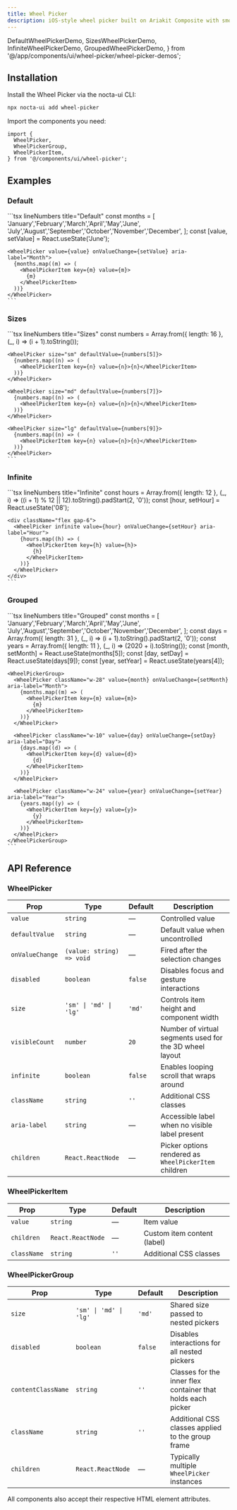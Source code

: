 ```yaml
---
title: Wheel Picker
description: iOS-style wheel picker built on Ariakit Composite with smooth scroll-snapping and keyboard navigation
---
```


  DefaultWheelPickerDemo,
  SizesWheelPickerDemo,
  InfiniteWheelPickerDemo,
  GroupedWheelPickerDemo,
} from '@/app/components/ui/wheel-picker/wheel-picker-demos';

## Installation

<Steps>
<Step>
Install the Wheel Picker via the nocta-ui CLI:

```bash lineNumbers title="Terminal"
npx nocta-ui add wheel-picker
```
</Step>
<Step>
Import the components you need:

```tsx lineNumbers title="Import"
import {
  WheelPicker,
  WheelPickerGroup,
  WheelPickerItem,
} from '@/components/ui/wheel-picker';
```
</Step>
</Steps>

## Examples

### Default

<DocsTabs defaultValue="preview">
  <DocsTab value="preview" lineNumbers title="Preview">
    <DefaultWheelPickerDemo />
  </DocsTab>
  <DocsTab value="code" lineNumbers title="Code">
    ```tsx lineNumbers title="Default"
    const months = [
      'January','February','March','April','May','June',
      'July','August','September','October','November','December',
    ];
    const [value, setValue] = React.useState('June');

    <WheelPicker value={value} onValueChange={setValue} aria-label="Month">
      {months.map((m) => (
        <WheelPickerItem key={m} value={m}>
          {m}
        </WheelPickerItem>
      ))}
    </WheelPicker>
    ```
  </DocsTab>
</DocsTabs>

### Sizes

<DocsTabs defaultValue="preview">
  <DocsTab value="preview" lineNumbers title="Preview">
    <SizesWheelPickerDemo />
  </DocsTab>
  <DocsTab value="code" lineNumbers title="Code">
    ```tsx lineNumbers title="Sizes"
    const numbers = Array.from({ length: 16 }, (_, i) => (i + 1).toString());

    <WheelPicker size="sm" defaultValue={numbers[5]}>
      {numbers.map((n) => (
        <WheelPickerItem key={n} value={n}>{n}</WheelPickerItem>
      ))}
    </WheelPicker>

    <WheelPicker size="md" defaultValue={numbers[7]}>
      {numbers.map((n) => (
        <WheelPickerItem key={n} value={n}>{n}</WheelPickerItem>
      ))}
    </WheelPicker>

    <WheelPicker size="lg" defaultValue={numbers[9]}>
      {numbers.map((n) => (
        <WheelPickerItem key={n} value={n}>{n}</WheelPickerItem>
      ))}
    </WheelPicker>
    ```
  </DocsTab>
</DocsTabs>

### Infinite

<DocsTabs defaultValue="preview">
  <DocsTab value="preview" lineNumbers title="Preview">
    <InfiniteWheelPickerDemo />
  </DocsTab>
  <DocsTab value="code" lineNumbers title="Code">
    ```tsx lineNumbers title="Infinite"
    const hours = Array.from({ length: 12 }, (_, i) => ((i + 1) % 12 || 12).toString().padStart(2, '0'));
    const [hour, setHour] = React.useState('08');

    <div className="flex gap-6">
      <WheelPicker infinite value={hour} onValueChange={setHour} aria-label="Hour">
        {hours.map((h) => (
          <WheelPickerItem key={h} value={h}>
            {h}
          </WheelPickerItem>
        ))}
      </WheelPicker>
    </div>
    ```
  </DocsTab>
</DocsTabs>

### Grouped

<DocsTabs justify="start" defaultValue="preview">
  <DocsTab value="preview" lineNumbers title="Preview">
    <GroupedWheelPickerDemo />
  </DocsTab>
  <DocsTab value="code" lineNumbers title="Code">
    ```tsx lineNumbers title="Grouped"
    const months = [
      'January','February','March','April','May','June',
      'July','August','September','October','November','December',
    ];
    const days = Array.from({ length: 31 }, (_, i) => (i + 1).toString().padStart(2, '0'));
    const years = Array.from({ length: 11 }, (_, i) => (2020 + i).toString());
    const [month, setMonth] = React.useState(months[5]);
    const [day, setDay] = React.useState(days[9]);
    const [year, setYear] = React.useState(years[4]);

    <WheelPickerGroup>
      <WheelPicker className="w-28" value={month} onValueChange={setMonth} aria-label="Month">
        {months.map((m) => (
          <WheelPickerItem key={m} value={m}>
            {m}
          </WheelPickerItem>
        ))}
      </WheelPicker>

      <WheelPicker className="w-10" value={day} onValueChange={setDay} aria-label="Day">
        {days.map((d) => (
          <WheelPickerItem key={d} value={d}>
            {d}
          </WheelPickerItem>
        ))}
      </WheelPicker>

      <WheelPicker className="w-24" value={year} onValueChange={setYear} aria-label="Year">
        {years.map((y) => (
          <WheelPickerItem key={y} value={y}>
            {y}
          </WheelPickerItem>
        ))}
      </WheelPicker>
    </WheelPickerGroup>
    ```
  </DocsTab>
</DocsTabs>

## API Reference

### WheelPicker

| Prop | Type | Default | Description |
|------|------|---------|-------------|
| `value` | `string` | — | Controlled value |
| `defaultValue` | `string` | — | Default value when uncontrolled |
| `onValueChange` | `(value: string) => void` | — | Fired after the selection changes |
| `disabled` | `boolean` | `false` | Disables focus and gesture interactions |
| `size` | `'sm' \| 'md' \| 'lg'` | `'md'` | Controls item height and component width |
| `visibleCount` | `number` | `20` | Number of virtual segments used for the 3D wheel layout |
| `infinite` | `boolean` | `false` | Enables looping scroll that wraps around |
| `className` | `string` | `''` | Additional CSS classes |
| `aria-label` | `string` | — | Accessible label when no visible label present |
| `children` | `React.ReactNode` | — | Picker options rendered as `WheelPickerItem` children |

### WheelPickerItem

| Prop | Type | Default | Description |
|------|------|---------|-------------|
| `value` | `string` | — | Item value |
| `children` | `React.ReactNode` | — | Custom item content (label) |
| `className` | `string` | `''` | Additional CSS classes |

### WheelPickerGroup

| Prop | Type | Default | Description |
|------|------|---------|-------------|
| `size` | `'sm' \| 'md' \| 'lg'` | `'md'` | Shared size passed to nested pickers |
| `disabled` | `boolean` | `false` | Disables interactions for all nested pickers |
| `contentClassName` | `string` | `''` | Classes for the inner flex container that holds each picker |
| `className` | `string` | `''` | Additional CSS classes applied to the group frame |
| `children` | `React.ReactNode` | — | Typically multiple `WheelPicker` instances |

All components also accept their respective HTML element attributes.
